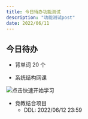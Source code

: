 ```yaml
---
title: 今日待办功能测试
description: "功能测试post"
date: 2022/06/11
---
```


## 今日待办

- 背单词 20 个

- 系统结构网课

![点击快速开始学习](https://www.zhihuishu.com/)

- 竞教结合项目
  - DDL: 2022/06/12 23:59